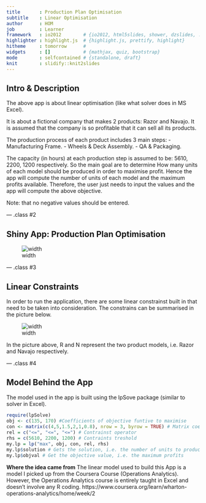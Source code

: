 ```yaml
---
title       : Production Plan Optimisation
subtitle    : Linear Optimisation
author      : HOM
job         : Learner
framework   : io2012        # {io2012, html5slides, shower, dzslides, ...}
highlighter : highlight.js  # {highlight.js, prettify, highlight}
hitheme     : tomorrow      # 
widgets     : []            # {mathjax, quiz, bootstrap}
mode        : selfcontained # {standalone, draft}
knit        : slidify::knit2slides
---
```

<style type = "text/css">
code.r{font-size: 12px;}
</style>

## Intro & Description
The above app is about linear optimisation (like what solver does in MS Excel).

It is about a fictional company that makes 2 products: Razor and Navajo. It is assumed that the company is so profitable that it can sell all its products.

The production process of each product includes 3 main steps:
- Manufacturing Frame.
- Wheels & Deck Assembly. 
- QA & Packaging.  

The capacity (in hours) at each production step is assumed to be: 5610, 2200, 1200 respectively. So the main goal are to determine How many units of each model should be produced in order to maximise profit. Hence the app will compute the number of units of each model and the maximum profits available. Therefore, the user just needs to input the values and the app will compute the above objective.

Note: that no negative values should be entered.

--- .class #2

## Shiny App: Production Plan Optimisation
![width](assets/img/AppScreenshot.PNG)

--- .class #3

## Linear Constraints

In order to run the application, there are some linear constrainst built in that need to be taken into consideration. The constrains can be summarised in the picture below.

![width](assets/img/Constraints.PNG)

In the picture above, R and N represent the two product models, i.e. Razor and Navajo respectively.

--- .class #4

## Model Behind the App

The model used in the app is built using the lpSove package (similar to solver in Excel).

```r
require(lpSolve)
obj <- c(135, 170) #Coefficients of objective funtive to maximise
con <- matrix(c(4,5,1.5,2,1,0.8), nrow = 3, byrow = TRUE) # Matrix coefficients of the constraints      
rel = c("<=", "<=", "<=") # Contrainst operator
rhs = c(5610, 2200, 1200) # Contraints treshold
my.lp = lp("max", obj, con, rel, rhs)
my.lp$solution # Gets the solution, i.e. the number of units to produce
my.lp$objval # Get the objective value, i.e. the maximum profits 
```

**Where the idea came from**
The linear model used to build this App is a model I picked up from the Coursera Course (Operations Analytics). However, the Operations Analytics course is entirely taught in Excel and doesn't involve any R coding. https://www.coursera.org/learn/wharton-operations-analytics/home/week/2


